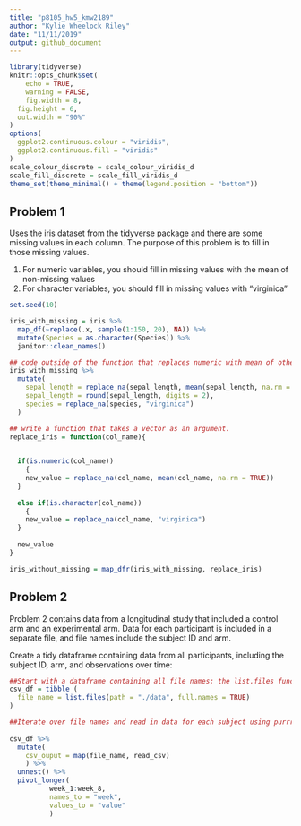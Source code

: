 ```yaml
---
title: "p8105_hw5_kmw2189"
author: "Kylie Wheelock Riley"
date: "11/11/2019"
output: github_document
---
```


```r
library(tidyverse)
knitr::opts_chunk$set(
	echo = TRUE,
	warning = FALSE,
	fig.width = 8, 
  fig.height = 6,
  out.width = "90%"
)
options(
  ggplot2.continuous.colour = "viridis",
  ggplot2.continuous.fill = "viridis"
)
scale_colour_discrete = scale_colour_viridis_d
scale_fill_discrete = scale_fill_viridis_d
theme_set(theme_minimal() + theme(legend.position = "bottom"))

```

## Problem 1

Uses the iris dataset from the tidyverse package and there are some missing values in each column. The purpose of this problem is to fill in those missing values.

1) For numeric variables, you should fill in missing values with the mean of non-missing values
2) For character variables, you should fill in missing values with "virginica"

```r
set.seed(10)

iris_with_missing = iris %>% 
  map_df(~replace(.x, sample(1:150, 20), NA)) %>%
  mutate(Species = as.character(Species)) %>% 
  janitor::clean_names()
```

```r
## code outside of the function that replaces numeric with mean of other values 
iris_with_missing %>% 
  mutate(
    sepal_length = replace_na(sepal_length, mean(sepal_length, na.rm = TRUE)),
    sepal_length = round(sepal_length, digits = 2),
    species = replace_na(species, "virginica")
  )

```

```r
## write a function that takes a vector as an argument. 
replace_iris = function(col_name){
  

  if(is.numeric(col_name))
    {
    new_value = replace_na(col_name, mean(col_name, na.rm = TRUE))
  } 
  
  else if(is.character(col_name))
    {
    new_value = replace_na(col_name, "virginica")
  }
  
  new_value
}

iris_without_missing = map_dfr(iris_with_missing, replace_iris)
```


## Problem 2
Problem 2 contains data from a longitudinal study that included a control arm and an experimental arm. Data for each participant is included in a separate file, and file names include the subject ID and arm.

Create a tidy dataframe containing data from all participants, including the subject ID, arm, and observations over time:

```r
##Start with a dataframe containing all file names; the list.files function will help
csv_df = tibble (
  file_name = list.files(path = "./data", full.names = TRUE)
)  

##Iterate over file names and read in data for each subject using purrr::map and saving the result as a new variable in the dataframe
  
csv_df %>% 
  mutate(
    csv_ouput = map(file_name, read_csv)
    ) %>% 
  unnest() %>% 
  pivot_longer(
          week_1:week_8,
          names_to = "week", 
          values_to = "value"
          )

  
```



